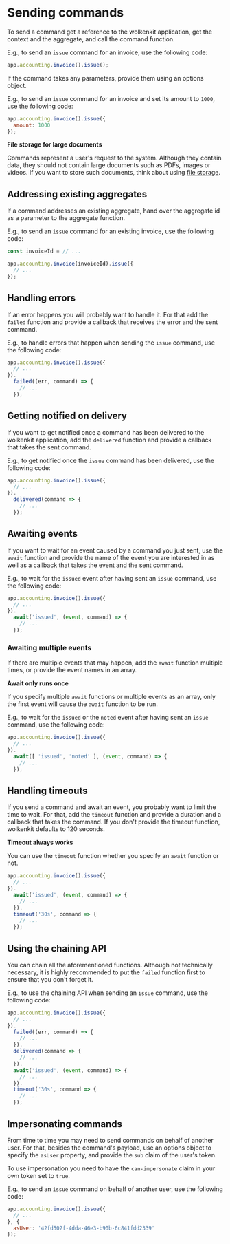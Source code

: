 
# Sending commands

To send a command get a reference to the wolkenkit application, get the context and the aggregate, and call the command function.

E.g., to send an `issue` command for an invoice, use the following code:

```javascript
app.accounting.invoice().issue();
```

If the command takes any parameters, provide them using an options object.

E.g., to send an `issue` command for an invoice and set its amount to `1000`, use the following code:

```javascript
app.accounting.invoice().issue({
  amount: 1000
});
```

<Hint type='warning'>

  **File storage for large documents**

  Commands represent a user's request to the system. Although they contain data, they should not contain large documents such as PDFs, images or videos. If you want to store such documents, think about using [file storage](../../storing-large-files/accessing-file-storage/).

</Hint>

## Addressing existing aggregates

If a command addresses an existing aggregate, hand over the aggregate id as a parameter to the aggregate function.

E.g., to send an `issue` command for an existing invoice, use the following code:

```javascript
const invoiceId = // ...

app.accounting.invoice(invoiceId).issue({
  // ...
});
```

## Handling errors

If an error happens you will probably want to handle it. For that add the `failed` function and provide a callback that receives the error and the sent command.

E.g., to handle errors that happen when sending the `issue` command, use the following code:

```javascript
app.accounting.invoice().issue({
  // ...
}).
  failed((err, command) => {
    // ...
  });
```

## Getting notified on delivery

If you want to get notified once a command has been delivered to the wolkenkit application, add the `delivered` function and provide a callback that takes the sent command.

E.g., to get notified once the `issue` command has been delivered, use the following code:

```javascript
app.accounting.invoice().issue({
  // ...
}).
  delivered(command => {
    // ...
  });
```

## Awaiting events

If you want to wait for an event caused by a command you just sent, use the `await` function and provide the name of the event you are interested in as well as a callback that takes the event and the sent command.

E.g., to wait for the `issued` event after having sent an `issue` command, use the following code:

```javascript
app.accounting.invoice().issue({
  // ...
}).
  await('issued', (event, command) => {
    // ...
  });
```

### Awaiting multiple events

If there are multiple events that may happen, add the `await` function multiple times, or provide the event names in an array.

<Hint type='warning'>

  **Await only runs once**

  If you specify multiple `await` functions or multiple events as an array, only the first event will cause the `await` function to be run.

</Hint>

E.g., to wait for the `issued` or the `noted` event after having sent an `issue` command, use the following code:

```javascript
app.accounting.invoice().issue({
  // ...
}).
  await([ 'issued', 'noted' ], (event, command) => {
    // ...
  });
```

## Handling timeouts

If you send a command and await an event, you probably want to limit the time to wait. For that, add the `timeout` function and provide a duration and a callback that takes the command. If you don't provide the timeout function, wolkenkit defaults to 120 seconds.

<Hint type='tip'>

  **Timeout always works**

  You can use the `timeout` function whether you specify an `await` function or not.

</Hint>

```javascript
app.accounting.invoice().issue({
  // ...
}).
  await('issued', (event, command) => {
    // ...
  }).
  timeout('30s', command => {
    // ...
  });
```

## Using the chaining API

You can chain all the aforementioned functions. Although not technically necessary, it is highly recommended to put the `failed` function first to ensure that you don't forget it.

E.g., to use the chaining API when sending an `issue` command, use the following code:

```javascript
app.accounting.invoice().issue({
  // ...
}).
  failed((err, command) => {
    // ...
  }).
  delivered(command => {
    // ...
  }).
  await('issued', (event, command) => {
    // ...
  }).
  timeout('30s', command => {
    // ...
  });
```

## Impersonating commands

From time to time you may need to send commands on behalf of another user. For that, besides the command's payload, use an options object to specify the `asUser` property, and provide the `sub` claim of the user's token.

To use impersonation you need to have the `can-impersonate` claim in your own token set to `true`.

E.g., to send an `issue` command on behalf of another user, use the following code:

```javascript
app.accounting.invoice().issue({
  // ...
}, {
  asUser: '42fd502f-4dda-46e3-b90b-6c841fdd2339'
});
```
